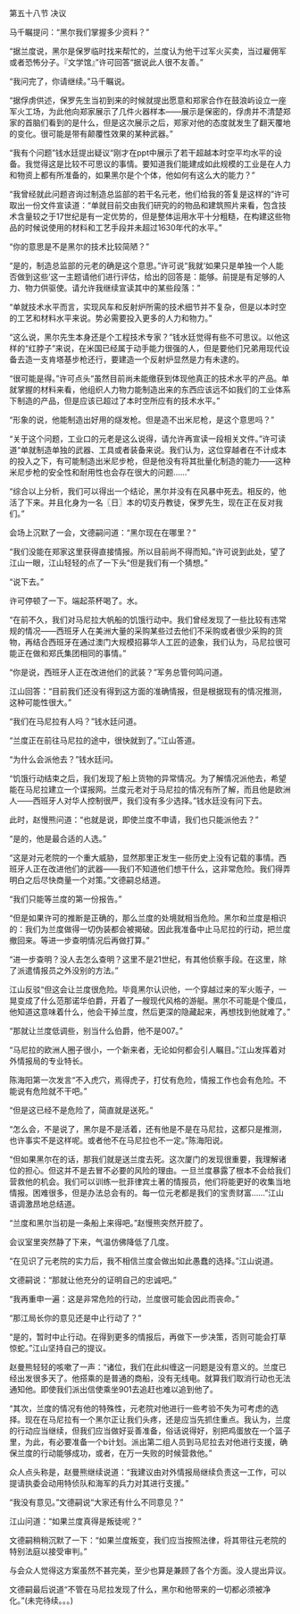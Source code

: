 

第五十八节 决议

马千瞩提问：“黑尔我们掌握多少资料？”

“据兰度说，黑尔是保罗临时找来帮忙的，兰度认为他干过军火买卖，当过雇佣军或者恐怖分子。『文学馆』”许可回答“据说此人很不友善。”

“我问完了，你请继续。”马千瞩说。

“据俘虏供述，保罗先生当初到来的时候就提出愿意和郑家合作在鼓浪屿设立一座军火工场，为此他向郑家展示了几件火器样本――展示是保密的，俘虏并不清楚郑家的首脑们看到的是什么，但是这次展示之后，郑家对他的态度就发生了翻天覆地的变化。很可能是带有颠覆性效果的某种武器。”

“我有个问题”钱水廷提出疑议“刚才在ppt中展示了若干超越本时空平均水平的设备。我觉得这是比较不可思议的事情。要知道我们能建成如此规模的工业是在人力和物资上都有所准备的，如果黑尔是个个体，他如何有这么大的能力？”

“我曾经就此问题咨询过制造总监部的若干名元老，他们给我的答复是这样的”许可取出一份文件宣读道：“单就目前交由我们研究的的物品和建筑照片来看，包含技术含量较之于17世纪是有一定优势的，但是整体运用水平十分粗糙，在构建这些物品的时候说使用的材料和工艺手段并未超过1630年代的水平。”

“你的意思是不是黑尔的技术比较简陋？”

“是的，制造总监部的元老的确是这个意思。”许可说“我就‘如果只是单独一个人能否做到这些’这一主题请他们进行评估，给出的回答是：能够。前提是有足够的人力、物力供驱使。请允许我继续宣读其中的某些段落：”

“单就技术水平而言，实现风车和反射炉所需的技术细节并不复杂，但是以本时空的工艺和材料水平来说。势必需要投入更多的人力和物力。”

“这么说，黑尔先生本身还是个工程技术专家？”钱水廷觉得有些不可思议。以他这样的“红脖子”来说，在米国已经属于动手能力很强的人，但是要他们兄弟用现代设备去造一支肯塔基步枪还行，要建造一个反射炉显然是力有未逮的。

“很可能是得。”许可点头“虽然目前尚未能缴获到体现他真正的技术水平的产品。单就掌握的材料来看，他组织人力物力能制造出来的东西应该远不如我们的工业体系下制造的产品，但是应该已超过了本时空所应有的技术水平。”

“形象的说，他能制造出好用的燧发枪。但是造不出米尼枪，是这个意思吗？”

“关于这个问题，工业口的元老是这么说得，请允许再宣读一段相关文件。”许可读道“单就制造单独的武器、工具或者装备来说。我们认为，这位穿越者在不计成本的投入之下，有可能制造出米尼步枪，但是他没有将其批量化制造的能力――这种米尼步枪的安全性和耐用性也会存在很大的问题……”

“综合以上分析，我们可以得出一个结论，黑尔并没有在风暴中死去。相反的，他活了下来。并且化身为一名〖日〗本的切支丹教徒，保罗先生，现在正在反对我们。”

会场上沉默了一会，文德嗣问道：“黑尔现在在哪里？”

“我们没能在郑家这里获得直接情报。所以目前尚不得而知。”许可说到此处，望了江山一眼，江山轻轻的点了一下头“但是我们有一个猜想。”

“说下去。”

许可停顿了一下。端起茶杯喝了。水。

“在前不久，我们对马尼拉大帆船的饥饿行动中。我们曾经发现了一些比较有违常规的情况――西班牙人在美洲大量的采购某些过去他们不采购或者很少采购的货物，再结合西班牙在通过澳门大规模招募华人工匠的迹象，我们认为，马尼拉很可能正在做和郑氏集团相同的事情。”

“你是说，西班牙人正在改进他们的武装？”军务总管何鸣问道。

江山回答：“目前我们还没有得到这方面的准确情报，但是根据现有的情况推测，这种可能性很大。”

“我们在马尼拉有人吗？”钱水廷问道。

“兰度正在前往马尼拉的途中，很快就到了。”江山答道。

“为什么会派他去？”钱水廷问。

“饥饿行动结束之后，我们发现了船上货物的异常情况。为了解情况派他去，希望能在马尼拉建立一个谍报网。兰度元老对于马尼拉的情况有所了解，而且他是欧洲人――西班牙人对华人控制很严，我们没有多少选择。”钱水廷没有问下去。

此时，赵慢熊问道：“也就是说，即使兰度不申请，我们也只能派他去？”

“是的，他是最合适的人选。”

“这是对元老院的一个重大威胁，显然那里正发生一些历史上没有记载的事情。西班牙人正在改进他们的武器――我们不知道他们想干什么，这非常危险。我们得弄明白之后尽快商量一个对策。”文德嗣总结道。

“我们只能等兰度的第一份报告。”

“但是如果许可的推断是正确的，那么兰度的处境就相当危险。黑尔和兰度是相识的：我们为兰度做得一切伪装都会被揭破。因此我准备中止马尼拉的行动，把兰度撤回来。等进一步查明情况后再做打算。”

“进一步查明？没人去怎么查明？这里不是21世纪，有其他侦察手段。在这里，除了派遣情报员之外没别的方法。”

江山反驳“但这会让兰度很危险。毕竟黑尔认识他，一个穿越过来的军火贩子，一晃变成了什么范那诺华伯爵，开着了一艘现代风格的游艇。黑尔不可能是个傻瓜，他知道这意味着什么，他会干掉兰度，然后更深的隐藏起来，再想找到他就难了。”

“那就让兰度低调些，别当什么伯爵，他不是007。”

“马尼拉的欧洲人圈子很小，一个新来者，无论如何都会引人瞩目。”江山发挥着对外情报局的专业特长。

陈海阳第一次发言“不入虎穴，焉得虎子，打仗有危险，情报工作也会有危险。不能说有危险就不干吧。”

“但是这已经不是危险了，简直就是送死。”

“怎么会，不是说了，黑尔是不是活着，还有他是不是在马尼拉，这都只是推测，也许事实不是这样呢。或者他不在马尼拉也不一定。”陈海阳说。

“但如果黑尔在的话，那我们就是送兰度去死。这次厦门的发现很重要，我理解诸位的担心。但这并不是去冒不必要的风险的理由。一旦兰度暴露了根本不会给我们营救他的机会。我们可以训练一批菲律宾土著的情报员，他们将能更好的收集当地情报。困难很多，但是办法总会有的。每一位元老都是我们的宝贵财富……”江山语调激昂地总结道。

“兰度和黑尔当初是一条船上来得吧。”赵慢熊突然开腔了。

会议室里突然静了下来，气温仿佛降低了几度。

“在见识了元老院的实力后，我不相信兰度会做出如此愚蠢的选择。”江山说道。

文德嗣说：“那就让他充分的证明自己的忠诚吧。”

“我再重申一遍：这是非常危险的行动，兰度很可能会因此而丧命。”

“那江局长你的意见还是中止行动了？”

“是的，暂时中止行动。在得到更多的情报后，再做下一步决策，否则可能会打草惊蛇。”江山坚持自己的提议。

赵曼熊轻轻的咳嗽了一声：“诸位，我们在此纠缠这一问题是没有意义的。兰度已经出发很多天了。他搭乘的是普通的商船，没有无线电。就算我们取消行动也无法通知他。即使我们派出信使乘坐901去追赶也难以追到他了。

“其次，兰度的情况有他的特殊性，元老院对他进行一些考验不失为可考虑的选择。现在在马尼拉有一个黑尔正让我们头疼，还是应当先抓住重点。我认为，兰度的行动应当继续，但我们应当做好妥善准备，俗话说得好，别把鸡蛋放在一个篮子里，为此，有必要准备一个b计划。派出第二组人员到马尼拉去对他进行支援，确保兰度的行动能够成功，或者，在万一失败的时候营救他。”

众人点头称是，赵曼熊继续说道：“我建议由对外情报局继续负责这一工作，可以提请执委会动用特侦队和海军的兵力对其进行支援。”

“我没有意见。”文德嗣说“大家还有什么不同意见？”

江山问道：“如果兰度真得是叛徒呢？”

文德嗣稍稍沉默了一下：“如果兰度叛变，我们应当按照法律，将其带往元老院的特别法庭以接受审判。”

与会众人觉得这方案虽然不甚完美，至少也算是兼顾了各个方面。没人提出异议。

文德嗣最后说道“不管在马尼拉发现了什么，黑尔和他带来的一切都必须被净化。”(未完待续。。。)


